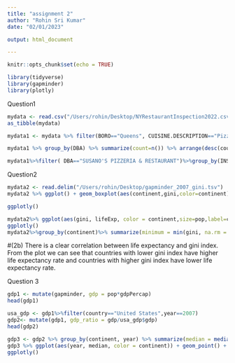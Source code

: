 ```yaml
---
title: "assignment 2"
author: "Rohin Sri Kumar"
date: "02/01/2023"

output: html_document

---
```


```r
knitr::opts_chunk$set(echo = TRUE)
```

```r
library(tidyverse)
library(gapminder)
library(plotly)

```

Question1
```r
mydata <- read.csv("/Users/rohin/Desktop/NYRestaurantInspection2022.csv")
as_tibble(mydata)
```

```r
mydata1 <- mydata %>% filter(BORO=="Queens", CUISINE.DESCRIPTION=="Pizza")

```


```r
mydata1 %>% group_by(DBA) %>% summarize(count=n()) %>% arrange(desc(count)) %>% slice(1:5)
```


```r
mydata1%>%filter( DBA=="SUSANO'S PIZZERIA & RESTAURANT")%>%group_by(INSPECTION.DATE)%>% select(c(INSPECTION.DATE))%>%print(n=Inf)
```

Question2
```r
mydata2 <- read.delim("/Users/rohin/Desktop/gapminder_2007_gini.tsv")
mydata2 %>% ggplot() + geom_boxplot(aes(continent,gini,color=continent),outlier.colour="red", outlier.shape=16,outlier.size=3, notch=FALSE)+ggtitle("Gini Index in all continents")

ggplotly()
```

```r
mydata2%>% ggplot(aes(gini, lifeExp, color = continent,size=pop,label=country)) + geom_point() +ggtitle("life expectancy V gini index")+ facet_wrap(~continent)
ggplotly()
mydata2%>%group_by(continent)%>% summarize(minimum = min(gini, na.rm = TRUE), maximum = max(gini, na.rm = TRUE), mean = mean(gini, na.rm = TRUE))

```
#(2b) There is a clear correlation between life expectancy and gini index. From the plot we can see that countries with lower gini index have higher life expectancy rate and countries with higher gini index have lower life expectancy rate. 


Question 3
```r
gdp1 <- mutate(gapminder, gdp = pop*gdpPercap)
head(gdp1)
```
```r
usa_gdp <- gdp1%>%filter(country=="United States",year==2007)
gdp2<- mutate(gdp1, gdp_ratio = gdp/usa_gdp$gdp)
head(gdp2)
```

```r
gdp3 <- gdp2 %>% group_by(continent, year) %>% summarize(median = median(gdp_ratio))
gdp3 %>% ggplot(aes(year, median, color = continent)) + geom_point() + geom_line()+ggtitle("Median V GDP Ratio")
ggplotly()
```
